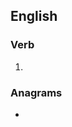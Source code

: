 ==English==

===Verb===
{{head|en|verb form}}

# {{en-past of|snirt}}

===Anagrams===
* {{anagrams|en|Tinders|destrin|dirtens|sternid|tinders}}